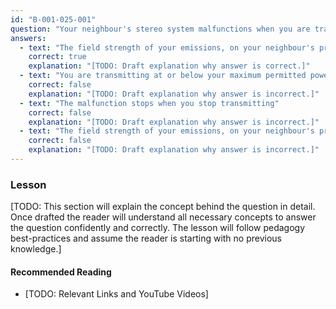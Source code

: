 ```yaml
---
id: "B-001-025-001"
question: "Your neighbour's stereo system malfunctions when you are transmitting. What provision in Electromagnetic Compatibility Advisory Bulletin EMCAB-2 deems the stereo system's lack of immunity is the cause?"
answers:
  - text: "The field strength of your emissions, on your neighbour's premises, is below Innovation, Science and Economic Development Canada's specified immunity criteria"
    correct: true
    explanation: "[TODO: Draft explanation why answer is correct.]"
  - text: "You are transmitting at or below your maximum permitted power"
    correct: false
    explanation: "[TODO: Draft explanation why answer is incorrect.]"
  - text: "The malfunction stops when you stop transmitting"
    correct: false
    explanation: "[TODO: Draft explanation why answer is incorrect.]"
  - text: "The field strength of your emissions, on your neighbour's premises, is above Innovation, Science and Economic Development Canada's specified immunity criteria"
    correct: false
    explanation: "[TODO: Draft explanation why answer is incorrect.]"
---
```


### Lesson

[TODO: This section will explain the concept behind the question in detail. Once drafted the reader will understand all necessary concepts to answer the question confidently and correctly. The lesson will follow pedagogy best-practices and assume the reader is starting with no previous knowledge.]

#### Recommended Reading

- [TODO: Relevant Links and YouTube Videos]

